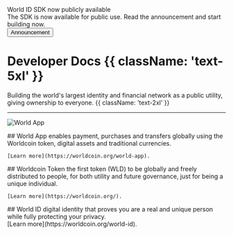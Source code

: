 <div className="mb-9 mt-4 flex rounded-3xl bg-gray-900 bg-[url('/images/docs/announcement-texture.png')] bg-repeat px-8 py-1 text-white">
	<div className="grow">
		<div className="text-lg font-bold">World ID SDK now publicly available</div>
		The SDK is now available for public use. Read the announcement and start building now.
	</div>
	<div className="flex items-center justify-end pl-6">
		<button className="rounded-lg bg-white px-4 py-1 text-gray-900">Announcement</button>
	</div>
</div>

# Developer Docs {{ className: 'text-5xl' }}

Building the world's largest identity and financial network as a public utility, giving ownership to everyone. {{ className: 'text-2xl' }}

<hr className="my-10" />

![World App](/images/docs/introduction/world-app.png)

<div className="grid lg:grid-flow-col gap-8">
<Col>
	## World App
	enables payment, purchases and transfers globally using the Worldcoin token, digital assets and traditional currencies.

    [Learn more](https://worldcoin.org/world-app).

</Col>

<Col>
	## Worldcoin Token
	the first token (WLD) to be globally and freely distributed to people, for both utility and future governance, just for
	being a unique individual.

    [Learn more](https://worldcoin.org/).

</Col>

<Col>
	## World ID
	digital identity that proves you are a real and unique person while fully protecting your privacy.
	<div className="mt-12">
    	[Learn more](https://worldcoin.org/world-id).
	</div>

</Col></div>
